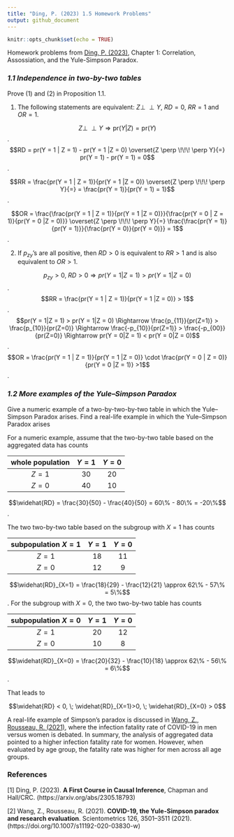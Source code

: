 ```yaml
---
title: "Ding, P. (2023) 1.5 Homework Problems"
output: github_document
---
```


```r
knitr::opts_chunk$set(echo = TRUE)
```

Homework problems from [Ding, P. (2023)](#1), Chapter 1: Correlation, Assossiation, and the Yule-Simpson Paradox.

### *1.1 Independence in two-by-two tables*

Prove (1) and (2) in Proposition 1.1.

(1) The following statements are equivalent: $Z \perp \!\!\! \perp Y$, $RD = 0$, $RR = 1$ and $OR = 1$.

$$Z \perp \!\!\! \perp Y \Rightarrow \textrm{pr}(Y|Z) = \textrm{pr}(Y)$$.
$$RD = pr(Y = 1 | Z = 1) - pr(Y = 1 |Z = 0) \overset{Z \perp \!\!\! \perp Y}{=} pr(Y = 1) - pr(Y = 1) = 0$$.

$$RR = \frac{pr(Y = 1 | Z = 1)}{pr(Y = 1 |Z = 0)} \overset{Z \perp \!\!\! \perp Y}{=} = \frac{pr(Y = 1)}{pr(Y = 1) = 1}$$.

$$OR = \frac{\frac{pr(Y = 1 | Z = 1)}{pr(Y = 1 |Z = 0)}}{\frac{pr(Y = 0 | Z = 1)}{pr(Y = 0 |Z = 0)}} \overset{Z \perp \!\!\! \perp Y}{=} \frac{\frac{pr(Y = 1)}{pr(Y = 1)}}{\frac{pr(Y = 0)}{pr(Y = 0)}} = 1$$.

(2) If $p_{zy}$'s are all positive, then $RD > 0$ is equivalent to $RR > 1$ and is also equivalent to $OR > 1$.

$$p_{zy} > 0,\; RD > 0 \Rightarrow pr(Y = 1|Z = 1) > pr(Y = 1|Z = 0)$$.
$$RR = \frac{pr(Y = 1 | Z = 1)}{pr(Y = 1 |Z = 0)} > 1$$.
$$pr(Y = 1|Z = 1) > pr(Y = 1|Z = 0) \Rightarrow \frac{p_{11}}{pr(Z=1)} > \frac{p_{10}}{pr(Z=0)} \Rightarrow \frac{-p_{10}}{pr(Z=1)} > \frac{-p_{00}}{pr(Z=0)} \Rightarrow pr(Y = 0|Z = 1) < pr(Y = 0|Z = 0)$$.
$$OR = \frac{pr(Y = 1 | Z = 1)}{pr(Y = 1 |Z = 0)} \cdot \frac{pr(Y = 0 | Z = 0)}{pr(Y = 0 |Z = 1)} >1$$.

### *1.2 More examples of the Yule–Simpson Paradox*

Give a numeric example of a two-by-two-by-two table in which the Yule–
Simpson Paradox arises. Find a real-life example in which the Yule–Simpson Paradox arises

For a numeric example, assume that the two-by-two table based on the aggregated data has counts

| whole population | $Y = 1$ | $Y = 0$ |
|:----------------:|:-------:|:-------:|
|      $Z = 1$     |    30   |    20   |
|      $Z = 0$     |    40   |    10   |

$$\widehat{RD} = \frac{30}{50} - \frac{40}{50} = 60\% - 80\% = -20\%$$.

The two two-by-two table based on the subgroup with $X = 1$ has counts

| subpopulation $X = 1$ | $Y = 1$ | $Y = 0$ |
|:---------------------:|:-------:|:-------:|
|        $Z = 1$        |    18   |    11   |
|        $Z = 0$        |    12   |    9    |

$$\widehat{RD}_{X=1} = \frac{18}{29} - \frac{12}{21} \approx 62\% - 57\% = 5\%$$.
For the subgroup with $X = 0$, the two two-by-two table has counts

| subpopulation $X = 0$ | $Y = 1$ | $Y = 0$ |
|:-------------------:|:-------:|:-------:|
|       $Z = 1$       |    20   |    12   |
|       $Z = 0$       |    10   |    8    |


$$\widehat{RD}_{X=0} = \frac{20}{32} - \frac{10}{18} \approx 62\% - 56\% = 6\%$$.

That leads to

$$\widehat{RD} < 0, \; \widehat{RD}_{X=1}>0, \; \widehat{RD}_{X=0} > 0$$

A real-life example of Simpson's paradox is discussed in [Wang, Z., Rousseau, R. (2021)](#2), where the infection fatality rate of COVID-19 in men versus women is debated. In summary, the analysis of aggregated data pointed to a higher infection fatality rate for women. However, when evaluated by age group, the fatality rate was higher for men across all age groups.

### References

[1] <a id="2">Ding, P. (2023)</a>. **A First Course in Causal Inference**, Chapman and Hall/CRC. (https://arxiv.org/abs/2305.18793)

[2] <a id="1">Wang, Z., Rousseau, R. (2021)</a>. **COVID-19, the Yule-Simpson paradox and research evaluation**. Scientometrics 126, 3501–3511 (2021). (https://doi.org/10.1007/s11192-020-03830-w)